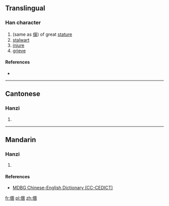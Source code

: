 ==Translingual==

===Han character===
{{Han char|rn=9|rad=人|as=11|sn=13|four=|canj=人田土十 (OWGJ)|ids=⿰[[亻]][[圉]]}}

# (same as [[俁]]) of great [[stature]]
# [[stalwart]]
# [[injure]]
# [[grieve]]

====References====
* {{Han ref|kx=0115.220|hdz=10211.030|uh=3481|ud=13441}}

----

==Cantonese==

===Hanzi===
{{yue-hanzi|jyut=[[sou3]], [[zyu5]]|y=sou3, jyu5}}

# {{defn|lang=yue|sort=人11}}

----

==Mandarin==

===Hanzi===
{{cmn-hanzi|pin=[[yǔ]] ([[yu3]]), [[yùn]] ([[yun4]])|wg=yü<sup>3</sup>, yün<sup>4</sup>}}

# {{defn|lang=cmn|sort=人11}}

====References====
*[http://www.mdbg.net/chindict/chindict.php?page=worddict&wdrst=1&wdqb=%E3%92%81 MDBG Chinese-English Dictionary (CC-CEDICT)]

[[fr:㒁]]
[[pl:㒁]]
[[zh:㒁]]